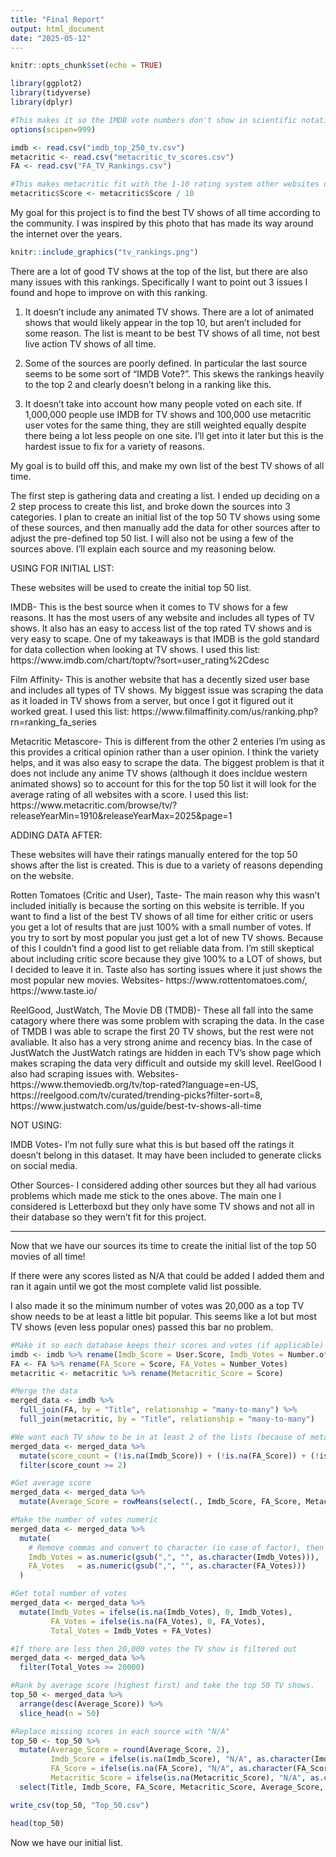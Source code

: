 ```yaml
---
title: "Final Report"
output: html_document
date: "2025-05-12"
---
```


```r
knitr::opts_chunk$set(echo = TRUE)

library(ggplot2)
library(tidyverse)
library(dplyr)

#This makes it so the IMDB vote numbers don't show in scientific notation
options(scipen=999)

imdb <- read.csv("imdb_top_250_tv.csv")
metacritic <- read.csv("metacritic_tv_scores.csv")
FA <- read.csv("FA_TV_Rankings.csv")

#This makes metacritic fit with the 1-10 rating system other websites use
metacritic$Score <- metacritic$Score / 10
```


My goal for this project is to find the best TV shows of all time according to the community. I was inspired by this photo that has made its way around the internet over the years.

```r
knitr::include_graphics("tv_rankings.png")
```

There are a lot of good TV shows at the top of the list, but there are also many issues with this rankings. Specifically I want to point out 3 issues I found and hope to improve on with this ranking.

1. It doesn't include any animated TV shows. There are a lot of animated shows that would likely appear in the top 10, but aren't included for some reason. The list is meant to be best TV shows of all time, not best live action TV shows of all time.

2. Some of the sources are poorly defined. In particular the last source seems to be some sort of "IMDB Vote?". This skews the rankings heavily to the top 2 and clearly doesn't belong in a ranking like this.

3. It doesn't take into account how many people voted on each site. If 1,000,000 people use IMDB for TV shows and 100,000 use metacritic user votes for the same thing, they are still weighted equally despite there being a lot less people on one site. I'll get into it later but this is the hardest issue to fix for a variety of reasons.

My goal is to build off this, and make my own list of the best TV shows of all time. 

The first step is gathering data and creating a list. I ended up deciding on a 2 step process to create this list, and broke down the sources into 3 categories. I plan to create an initial list of the top 50 TV shows using some of these sources, and then manually add the data for other sources after to adjust the pre-defined top 50 list. I will also not be using a few of the sources above. I'll explain each source and my reasoning below.

USING FOR INITIAL LIST:

These websites will be used to create the initial top 50 list.

IMDB- This is the best source when it comes to TV shows for a few reasons. It has the most users of any website and includes all types of TV shows. It also has an easy to access list of the top rated TV shows and is very easy to scape. One of my takeaways is that IMDB is the gold standard for data collection when looking at TV shows. I used this list: https://www.imdb.com/chart/toptv/?sort=user_rating%2Cdesc

Film Affinity- This is another website that has a decently sized user base and includes all types of TV shows. My biggest issue was scraping the data as it loaded in TV shows from a server, but once I got it figured out it worked great. I used this list: https://www.filmaffinity.com/us/ranking.php?rn=ranking_fa_series

Metacritic Metascore- This is different from the other 2 enteries I'm using as this provides a critical opinion rather than a user opinion. I think the variety helps, and it was also easy to scrape the data. The biggest problem is that it does not include any anime TV shows (although it does incldue western animated shows) so to account for this for the top 50 list it will look for the average rating of all websites with a score. I used this list: https://www.metacritic.com/browse/tv/?releaseYearMin=1910&releaseYearMax=2025&page=1

ADDING DATA AFTER:

These websites will have their ratings manually entered for the top 50 shows after the list is created. This is due to a variety of reasons depending on the website.

Rotten Tomatoes (Critic and User), Taste- The main reason why this wasn't included initially is because the sorting on this website is terrible. If you want to find a list of the best TV shows of all time for either critic or users you get a lot of results that are just 100% with a small number of votes. If you try to sort by most popular you just get a lot of new TV shows. Because of this I couldn't find a good list to get reliable data from. I'm still skeptical about including critic score because they give 100% to a LOT of shows, but I decided to leave it in. Taste also has sorting issues where it just shows the most popular new movies. Websites- https://www.rottentomatoes.com/, https://www.taste.io/

ReelGood, JustWatch, The Movie DB (TMDB)- These all fall into the same catagory where there was some problem with scraping the data. In the case of TMDB I was able to scrape the first 20 TV shows, but the rest were not avaliable. It also has a very strong anime and recency bias. In the case of JustWatch the JustWatch ratings are hidden in each TV's show page which makes scraping the data very difficult and outside my skill level. ReelGood I also had scraping issues with. Websites- https://www.themoviedb.org/tv/top-rated?language=en-US, https://reelgood.com/tv/curated/trending-picks?filter-sort=8, https://www.justwatch.com/us/guide/best-tv-shows-all-time

NOT USING:

IMDB Votes- I'm not fully sure what this is but based off the ratings it doesn't belong in this dataset. It may have been included to generate clicks on social media.

Other Sources- I considered adding other sources but they all had various problems which made me stick to the ones above. The main one I considered is Letterboxd but they only have some TV shows and not all in their database so they wern't fit for this project.

_____________________________________________________________________________________________________________

Now that we have our sources its time to create the initial list of the top 50 movies of all time!

If there were any scores listed as N/A that could be added I added them and ran it again until we got the most complete valid list possible.

I also made it so the minimum number of votes was 20,000 as a top TV show needs to be at least a little bit popular. This seems like a lot but most TV shows (even less popular ones) passed this bar no problem.

```r
#Make it so each database keeps their scores and votes (if applicable)
imdb <- imdb %>% rename(Imdb_Score = User.Score, Imdb_Votes = Number.of.Votes)
FA <- FA %>% rename(FA_Score = Score, FA_Votes = Number_Votes)
metacritic <- metacritic %>% rename(Metacritic_Score = Score)

#Merge the data
merged_data <- imdb %>%
  full_join(FA, by = "Title", relationship = "many-to-many") %>%
  full_join(metacritic, by = "Title", relationship = "many-to-many")

#We want each TV show to be in at least 2 of the lists (because of metacritics no anime)
merged_data <- merged_data %>%
  mutate(score_count = (!is.na(Imdb_Score)) + (!is.na(FA_Score)) + (!is.na(Metacritic_Score))) %>%
  filter(score_count >= 2)

#Get average score
merged_data <- merged_data %>%
  mutate(Average_Score = rowMeans(select(., Imdb_Score, FA_Score, Metacritic_Score), na.rm = TRUE))

#Make the number of votes numeric
merged_data <- merged_data %>%
  mutate(
    # Remove commas and convert to character (in case of factor), then to numeric.
    Imdb_Votes = as.numeric(gsub(",", "", as.character(Imdb_Votes))),
    FA_Votes   = as.numeric(gsub(",", "", as.character(FA_Votes)))
  )

#Get total number of votes
merged_data <- merged_data %>%
  mutate(Imdb_Votes = ifelse(is.na(Imdb_Votes), 0, Imdb_Votes),
         FA_Votes = ifelse(is.na(FA_Votes), 0, FA_Votes),
         Total_Votes = Imdb_Votes + FA_Votes)

#If there are less then 20,000 votes the TV show is filtered out
merged_data <- merged_data %>%
  filter(Total_Votes >= 20000)

#Rank by average score (highest first) and take the top 50 TV shows.
top_50 <- merged_data %>%
  arrange(desc(Average_Score)) %>%
  slice_head(n = 50)

#Replace missing scores in each source with "N/A"
top_50 <- top_50 %>%
  mutate(Average_Score = round(Average_Score, 2),
         Imdb_Score = ifelse(is.na(Imdb_Score), "N/A", as.character(Imdb_Score)),
         FA_Score = ifelse(is.na(FA_Score), "N/A", as.character(FA_Score)),
         Metacritic_Score = ifelse(is.na(Metacritic_Score), "N/A", as.character(Metacritic_Score))) %>%
  select(Title, Imdb_Score, FA_Score, Metacritic_Score, Average_Score, Total_Votes)

write_csv(top_50, "Top_50.csv")

head(top_50)
```

Now we have our initial list.






